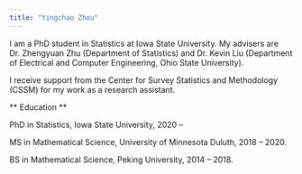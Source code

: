```yaml
---
title: "Yingchao Zhou"
---
```


I am a PhD student in Statistics at Iowa State University. My advisers are Dr. Zhengyuan Zhu (Department of Statistics) and Dr. Kevin Liu (Department of Electrical and Computer Engineering, Ohio State University).

I receive support from the Center for Survey Statistics and Methodology (CSSM) for my work as a research assistant.

** Education **

PhD in Statistics, Iowa State University, 2020 -- 

MS in Mathematical Science, University of Minnesota Duluth, 2018 -- 2020.

BS in Mathematical Science, Peking University, 2014 -- 2018.
